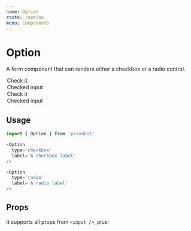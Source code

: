 ```yaml
---
name: Option
route: /option
menu: Components
---
```



# Option

A form component that can renders either a checkbox or a radio control.

<Playground>
  <VerticalSpacer>
    <Option
      type='checkbox'
      label='Check it'
    />
    <Option
      type='checkbox'
      label='Checked input'
      defaultChecked
    />
  </VerticalSpacer>
</Playground>

<Playground>
  <VerticalSpacer>
    <Option
      name='radio'
      type='radio'
      label='Check it'
    />
    <Option
      name='radio'
      type='radio'
      label='Checked input'
      defaultChecked
    />
  </VerticalSpacer>
</Playground>

## Usage

```js
import { Option } from 'polvokit'

<Option
  type='checkbox'
  label='A checkbox label'
/>

<Option
  type='radio'
  label='A radio label'
/>
```

## Props

It supports all props from `<input />`, plus:

<Props of={Option} />
